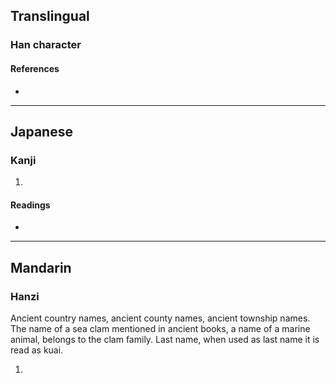 {{character info/new}}
==Translingual==

===Han character===
{{Han char|rn=18|rad=刀|as=11|sn=13|four=22200|canj=UBLN,XUBLN|ids=⿰崩刂}}

====References====
* {{Han ref|kx=0143.310|dkj=02158|hdz=10354.040|uh=527B|ud=21115|bh=DCC8|bd=56520}}

----

==Japanese==

===Kanji===
{{ja-kanji|grade=|rs=刀11}}

# {{rfdef|ja|sort=刀11}}

====Readings====
* {{ja-readings|on=[[ふう]] (hū), [[ぶ]] (bu)|kun=}}

----

==Mandarin==

===Hanzi===
{{cmn-hanzi|pin=[[pēng]] ([[pēng]])|wg=pēng<sup>2</sup>}}
Ancient country names, 
ancient county names, 
ancient township names. 
The name of a sea clam mentioned in ancient books, a name of a marine animal, belongs to the clam family. 
Last name, when used as last name it is read as kuai.
# {{rfdef|cmn|sort=刀11}}